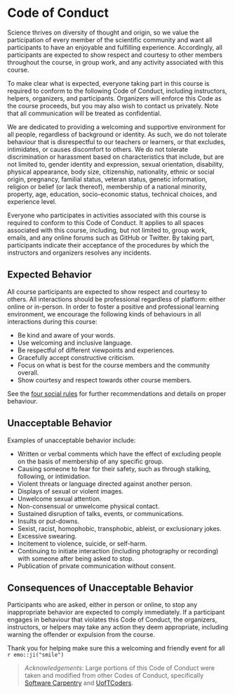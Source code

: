 # Code of Conduct {#conduct}

Science thrives on diversity of thought and origin, so we value the participation
of every member of the scientific community and want all participants to have an
enjoyable and fulfilling experience. Accordingly, all participants are expected
to show respect and courtesy to other members throughout the course, in group
work, and any activity associated with this course.

To make clear what is expected, everyone taking part in this course is required to conform to
the following Code of Conduct, including instructors, helpers, organizers, and participants. Organizers will enforce this Code as the course proceeds, but you may also wish to contact us privately. Note that all communication will be treated
as confidential.

We are dedicated to providing a welcoming and supportive environment
for all people, regardless of background or identity. As such, we do not
tolerate behaviour that is disrespectful to our teachers or learners, or that
excludes, intimidates, or causes discomfort to others. We do not tolerate
discrimination or harassment based on characteristics that include, but are not
limited to, gender identity and expression, sexual orientation, disability,
physical appearance, body size, citizenship, nationality, ethnic or social
origin, pregnancy, familial status, veteran status, genetic information,
religion or belief (or lack thereof), membership of a national minority,
property, age, education, socio-economic status, technical choices, and
experience level.

Everyone who participates in activities associated with this course is required to conform to
this Code of Conduct. It applies to all spaces associated with this course,
including, but not limited to, group work, emails, and any online forums such as
GitHub or Twitter. By taking part, participants indicate their acceptance of
the procedures by which the instructors and organizers resolves any incidents.

## Expected Behavior

All course participants are expected to show respect and courtesy to others. All
interactions should be professional regardless of platform: either online or
in-person. In order to foster a positive and professional learning environment, 
we encourage the following kinds of behaviours in all interactions during this
course:

- Be kind and aware of your words.
- Use welcoming and inclusive language.
- Be respectful of different viewpoints and experiences.
- Gracefully accept constructive criticism.
- Focus on what is best for the course members and the community overall.
- Show courtesy and respect towards other course members.

See the [four social rules](https://www.recurse.com/manual#sub-sec-social-rules)
for further recommendations and details on proper behaviour.

## Unacceptable Behavior

Examples of unacceptable behavior include:

- Written or verbal comments which have the effect of excluding people on the basis of membership of any specific group.
- Causing someone to fear for their safety, such as through stalking, following, or intimidation.
- Violent threats or language directed against another person.
- Displays of sexual or violent images.
- Unwelcome sexual attention.
- Non-consensual or unwelcome physical contact.
- Sustained disruption of talks, events, or communications.
- Insults or put-downs.
- Sexist, racist, homophobic, transphobic, ableist, or exclusionary jokes.
- Excessive swearing.
- Incitement to violence, suicide, or self-harm.
- Continuing to initiate interaction (including photography or recording) with someone after being asked to stop.
- Publication of private communication without consent.

## Consequences of Unacceptable Behavior

Participants who are asked, either in person or online, to stop any
inappropriate behavior are expected to comply immediately. If a participant
engages in behaviour that violates this Code of Conduct, the organizers,
instructors, or helpers may take any action they deem appropriate, including
warning the offender or expulsion from the course.

Thank you for helping make sure this a welcoming and friendly event for all `r emo::ji("smile")`

> *Acknowledgements*: Large portions of this Code of Conduct were taken and modified
from other Codes of Conduct, specifically
[Software Carpentry](https://docs.carpentries.org/topic_folders/policies/code-of-conduct.html)
and [UofTCoders](https://github.com/UofTCoders/studyGroup/blob/gh-pages/codeOfConduct.md).
